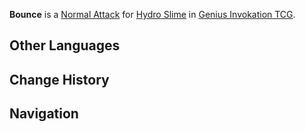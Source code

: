 {{Genius Invokation TCG Skill Infobox
|title      = Bounce
|image      = Bounce (Hydro Slime) Character Card Skill.png
|type       = Normal Attack
|character  = Hydro Slime
|element    = Hydro
|matching   = 1
|unaligned  = 2
|effect     = Deals 1 {{Color|Hydro DMG}}.
|order      = 1
}}
'''Bounce''' is a [[Character Card Normal Attack|Normal Attack]] for [[Hydro Slime (Character Card)|Hydro Slime]] in [[Genius Invokation TCG]].

==Other Languages==
{{Transclude|Bounce (Electro Slime)|Other Languages}}

==Change History==
{{Change History|3.3}}

==Navigation==
{{Genius Invokation TCG Skill Navbox|Hydro Slime}}